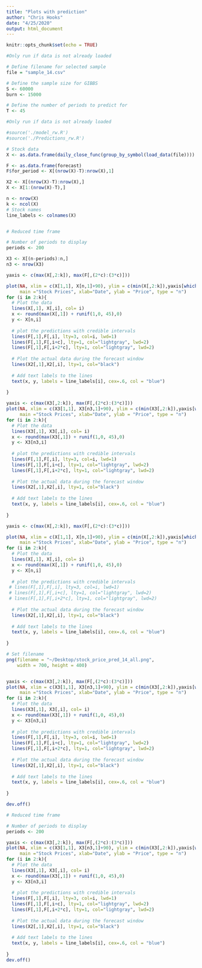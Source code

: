 ```yaml
---
title: "Plots with prediction"
author: "Chris Hooks"
date: "4/25/2020"
output: html_document
---
```


```r
knitr::opts_chunk$set(echo = TRUE)
```

```r
#Only run if data is not already loaded                                             BEWARE BEFORE RUNNING

# Define filename for selected sample
file = "sample_14.csv"

# Define the sample size for GIBBS
S <- 60000
burn <- 15000

# Define the number of periods to predict for
T <- 45
```

```r
#Only run if data is not already loaded                                             BEWARE BEFORE RUNNING

#source('./model_rw.R')
#source('./Predictions_rw.R')
```

```r
# Stock data
X <- as.data.frame(daily_close_func(group_by_symbol(load_data(file))))

F <- as.data.frame(forecast)
F$for_period <- X[(nrow(X)-T):nrow(X),1]

X2 <- X[(nrow(X)-T):nrow(X),]
X <- X[1:(nrow(X)-T),]

n <- nrow(X)
k <- ncol(X)
# Stock names
line_labels <- colnames(X)


# Reduced time frame

# Number of periods to display
periods <- 200

X3 <- X[(n-periods):n,]
n3 <- nrow(X3)

```



```r
yaxis <- c(max(X[,2:k]), max(F[,(2*c):(3*c)]))

plot(NA, xlim = c(X[1,1], X[n,1]+90), ylim = c(min(X[,2:k]),yaxis[which.max(yaxis)]*1.05),
     main ="Stock Prices", xlab="Date", ylab = "Price", type = "n")
for (i in 2:k){
  # Plot the data
  lines(X[,1], X[,i], col= i)
  x <- round(max(X[,1]) + runif(1,0, 45),0)
  y <- X[n,i]
  
  # plot the predictions with credible intervals
  lines(F[,1],F[,i], lty=3, col=i, lwd=1)
  lines(F[,1],F[,i+c], lty=1, col="lightgray", lwd=2)
  lines(F[,1],F[,i+2*c], lty=1, col="lightgray", lwd=2)
  
  # Plot the actual data during the forecast window
  lines(X2[,1],X2[,i], lty=1, col="black")
  
  # Add text labels to the lines
  text(x, y, labels = line_labels[i], cex=.6, col = "blue")
  
}

```

```r

yaxis <- c(max(X3[,2:k]), max(F[,(2*c):(3*c)]))
plot(NA, xlim = c(X3[1,1], X3[n3,1]+90), ylim = c(min(X3[,2:k]),yaxis[which.max(yaxis)]*1.05),
     main ="Stock Prices", xlab="Date", ylab = "Price", type = "n")
for (i in 2:k){
  # Plot the data
  lines(X3[,1], X3[,i], col= i)
  x <- round(max(X3[,1]) + runif(1,0, 45),0)
  y <- X3[n3,i]
  
  # plot the predictions with credible intervals
  lines(F[,1],F[,i], lty=3, col=i, lwd=1)
  lines(F[,1],F[,i+c], lty=1, col="lightgray", lwd=2)
  lines(F[,1],F[,i+2*c], lty=1, col="lightgray", lwd=2)
  
  # Plot the actual data during the forecast window
  lines(X2[,1],X2[,i], lty=1, col="black")
  
  # Add text labels to the lines
  text(x, y, labels = line_labels[i], cex=.6, col = "blue")
  
}
```

```r
yaxis <- c(max(X[,2:k]), max(F[,(2*c):(3*c)]))

plot(NA, xlim = c(X[1,1], X[n,1]+90), ylim = c(min(X[,2:k]),yaxis[which.max(yaxis)]*1.05),
     main ="Stock Prices", xlab="Date", ylab = "Price", type = "n")
for (i in 2:k){
  # Plot the data
  lines(X[,1], X[,i], col= i)
  x <- round(max(X[,1]) + runif(1,0, 45),0)
  y <- X[n,i]
  
  # plot the predictions with credible intervals
 # lines(F[,1],F[,i], lty=3, col=i, lwd=1)
 # lines(F[,1],F[,i+c], lty=1, col="lightgray", lwd=2)
 # lines(F[,1],F[,i+2*c], lty=1, col="lightgray", lwd=2)
  
  # Plot the actual data during the forecast window
  lines(X2[,1],X2[,i], lty=1, col="black")
  
  # Add text labels to the lines
  text(x, y, labels = line_labels[i], cex=.6, col = "blue")
  
}
```

```r
# Set filename
png(filename = "~/Desktop/stock_price_pred_14_all.png",
    width = 700, height = 400)


yaxis <- c(max(X3[,2:k]), max(F[,(2*c):(3*c)]))
plot(NA, xlim = c(X3[1,1], X3[n3,1]+90), ylim = c(min(X3[,2:k]),yaxis[which.max(yaxis)]*1.05),
     main ="Stock Prices", xlab="Date", ylab = "Price", type = "n")
for (i in 2:k){
  # Plot the data
  lines(X3[,1], X3[,i], col= i)
  x <- round(max(X3[,1]) + runif(1,0, 45),0)
  y <- X3[n3,i]
  
  # plot the predictions with credible intervals
  lines(F[,1],F[,i], lty=3, col=i, lwd=1)
  lines(F[,1],F[,i+c], lty=1, col="lightgray", lwd=2)
  lines(F[,1],F[,i+2*c], lty=1, col="lightgray", lwd=2)
  
  # Plot the actual data during the forecast window
  lines(X2[,1],X2[,i], lty=1, col="black")
  
  # Add text labels to the lines
  text(x, y, labels = line_labels[i], cex=.6, col = "blue")
  
}

dev.off()
```

```r
# Reduced time frame

# Number of periods to display
periods <- 200

yaxis <- c(max(X3[,2:k]), max(F[,(2*c):(3*c)]))
plot(NA, xlim = c(X3[1,1], X3[n3,1]+90), ylim = c(min(X3[,2:k]),yaxis[which.max(yaxis)]*1.05),
     main ="Stock Prices", xlab="Date", ylab = "Price", type = "n")
for (i in 2:k){
  # Plot the data
  lines(X3[,1], X3[,i], col= i)
  x <- round(max(X3[,1]) + runif(1,0, 45),0)
  y <- X3[n3,i]
  
  # plot the predictions with credible intervals
  lines(F[,1],F[,i], lty=3, col=i, lwd=1)
  lines(F[,1],F[,i+c], lty=1, col="lightgray", lwd=2)
  lines(F[,1],F[,i+2*c], lty=1, col="lightgray", lwd=2)
  
  # Plot the actual data during the forecast window
  lines(X2[,1],X2[,i], lty=1, col="black")
  
  # Add text labels to the lines
  text(x, y, labels = line_labels[i], cex=.6, col = "blue")
  
}
dev.off()
```


















